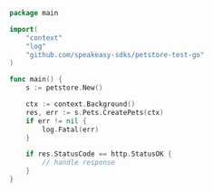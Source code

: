 ```go showLineNumbers copy
package main

import(
	"context"
	"log"
	"github.com/speakeasy-sdks/petstore-test-go"
)

func main() {
    s := petstore.New()

    ctx := context.Background()
    res, err := s.Pets.CreatePets(ctx)
    if err != nil {
        log.Fatal(err)
    }

    if res.StatusCode == http.StatusOK {
        // handle response
    }
}
```
